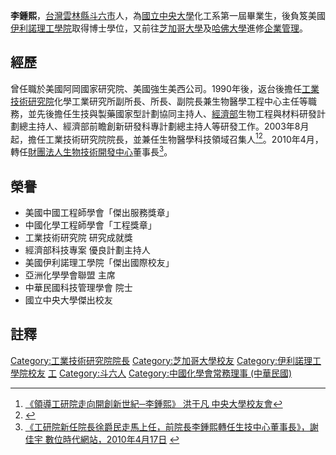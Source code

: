 {{Infobox_Person
| name = 李鍾熙
| image= 
| box_width= 280
| english_names = Johnsee Lee
| Sex = 男
| Native place = [[台灣|台灣]][[雲林縣|雲林縣]]  
| now = 
| period = 
| party = 
| birth_date= 
| birth_place= {{ROC|臺灣省}}[[雲林縣|雲林縣]]
| death_date= 
| death_place= 
| nationality= {{ROC}}
| spouse = [[劉憶如|劉憶如]](離婚，1978年－1996年)<ref>石中玉,"「大老婆」的反擊 劉憶如請辭風波外一章"[http://mag.chinatimes.com/mag-cnt.aspx?artid=14203] {{Wayback|url=http://mag.chinatimes.com/mag-cnt.aspx?artid=14203 |date=20120531222251 }},[[中國時報|中國時報]]/[[新新聞|新新聞]],2012-05-30 第1317期.</ref><br>吳明珠
| relatives = 琪（女兒）
| educate = 
*[[國立中央大學|國立中央大學]]化學工程學系學士 1973年
*美國[[芝加哥大學|芝加哥大學]]企業管理碩士 1981年
*美國[[伊利諾理工學院|伊利諾理工學院]]博士 1986年
*美國[[哈佛大學|哈佛大學]]進階企管班 1994年
| past = 
*美國阿岡國家研究院  研究員 1981－1986
*美國強生美西公司　資深研究員兼經理 1987－1990
*工研院化工所 所長、副所長 1990－1999
*生技與製藥國家型計劃協同主持人 2000－
*經濟部生物工程與材料研發計劃總主持人 1998－
*工研院副院長兼生醫中心主任
*經濟部前瞻創新研發科專計劃  總主持人
*工業技術研究院　院長 2003年8月
*亞太產業分析專業協進會  理事長
*國際創新創業發展協會  副理事長
*行政院生技產業推動工作小組委員
*經濟部工業局產業諮詢委員
*中華民國全國工業總會產經顧問
*中華民國管理科學學會 編輯委員
}}

'''李鍾熙'''，[[台灣|台灣]][[雲林縣|雲林縣]][[斗六市|斗六市]]人，為[[國立中央大學|國立中央大學]]化工系第一屆畢業生，後負笈美國[[伊利諾理工學院|伊利諾理工學院]]取得博士學位，又前往[[芝加哥大學|芝加哥大學]]及[[哈佛大學|哈佛大學]]進修[[企業管理|企業管理]]。

==經歷==
曾任職於美國阿岡國家研究院、美國強生美西公司。1990年後，返台後擔任[[工業技術研究院|工業技術研究院]]化學工業研究所副所長、所長、副院長兼生物醫學工程中心主任等職務，並先後擔任生技與製藥國家型計劃協同主持人、[[中華民國經濟部|經濟部]]生物工程與材料研發計劃總主持人、經濟部前瞻創新研發科專計劃總主持人等研發工作。2003年8月起，擔任工業技術研究院院長，並兼任生物醫學科技領域召集人<ref>[http://www.ncu.edu.tw/~ncunet/5_2_3.htm 《領導工研院走向開創新世紀─李鍾熙》 洪于凡 中央大學校友會]{{dead link|date=2018年3月 |bot=InternetArchiveBot |fix-attempted=yes }}</ref><ref>{{Cite web |url=http://itc.tier.org.tw/2005/speakers/c-johnseelee.htm |title=李鍾熙博士簡歷，台灣經濟研究院 |accessdate=2010-10-06 |archive-date=2011-02-28 |archive-url=https://web.archive.org/web/20110228152351/http://itc.tier.org.tw/2005/speakers/c-johnseelee.htm |dead-url=yes }}</ref>。2010年4月，轉任[[財團法人生物技術開發中心|財團法人生物技術開發中心]]董事長<ref>[http://www.bnext.com.tw/article/view/cid/103/id/14570 《工研院新任院長徐爵民走馬上任，前院長李鍾熙轉任生技中心董事長》，謝佳宇 數位時代網站，2010年4月17日] {{webarchive|url=https://web.archive.org/web/20100502002646/http://www.bnext.com.tw/article/view/cid/103/id/14570 |date=2010年05月2日 }}</ref>。

==榮譽==
*美國中國工程師學會「傑出服務獎章」
*中國化學工程師學會「工程獎章」
*工業技術研究院  研究成就獎
*經濟部科技專案  優良計劃主持人
*美國伊利諾理工學院「傑出國際校友」
*亞洲化學學會聯盟  主席
*中華民國科技管理學會  院士
*國立中央大學傑出校友

==註釋==
{{reflist}}

{{start box}}
{{s-before|[[史欽泰|史欽泰]]}}
{{s-title|[[工業技術研究院|工業技術研究院]]院長|2003年8月28日—2010年4月15日}}
{{s-after|[[徐爵民|徐爵民]]}}
{{end box}}

{{DEFAULTSORT:L李鍾熙}}

[[Category:工業技術研究院院長|Category:工業技術研究院院長]]
[[Category:芝加哥大學校友|Category:芝加哥大學校友]]
[[Category:伊利諾理工學院校友|Category:伊利諾理工學院校友]]
[[Category:國立中央大學校友|工]]
[[Category:斗六人|Category:斗六人]]
[[Category:中國化學會常務理事_(中華民國)|Category:中國化學會常務理事 (中華民國)]]